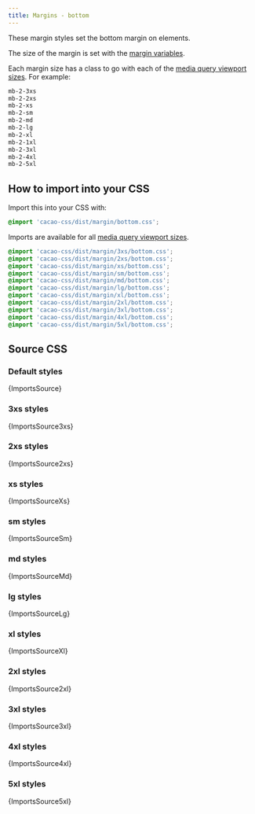 ```yaml
---
title: Margins - bottom
---
```


These margin styles set the bottom margin on elements.

The size of the margin is set with the [margin variables](/styles/margin/variables).

Each margin size has a class to go with each of the [media query viewport sizes](/styles/media#viewport-media-queries). For example:

```css
mb-2-3xs
mb-2-2xs
mb-2-xs
mb-2-sm
mb-2-md
mb-2-lg
mb-2-xl
mb-2-1xl
mb-2-3xl
mb-2-4xl
mb-2-5xl
```

## How to import into your CSS

Import this into your CSS with:

```css
@import 'cacao-css/dist/margin/bottom.css';
```

Imports are available for all [media query viewport sizes](/styles/media#viewport-media-queries).

```css
@import 'cacao-css/dist/margin/3xs/bottom.css';
@import 'cacao-css/dist/margin/2xs/bottom.css';
@import 'cacao-css/dist/margin/xs/bottom.css';
@import 'cacao-css/dist/margin/sm/bottom.css';
@import 'cacao-css/dist/margin/md/bottom.css';
@import 'cacao-css/dist/margin/lg/bottom.css';
@import 'cacao-css/dist/margin/xl/bottom.css';
@import 'cacao-css/dist/margin/2xl/bottom.css';
@import 'cacao-css/dist/margin/3xl/bottom.css';
@import 'cacao-css/dist/margin/4xl/bottom.css';
@import 'cacao-css/dist/margin/5xl/bottom.css';
```

## Source CSS

<!-- markdownlint-disable -->

### Default styles

<CodeBlock language="css" title="margin/bottom.css">{ImportsSource}</CodeBlock>

### 3xs styles

<CodeBlock language="css" title="margin/3xs/bottom.css">{ImportsSource3xs}</CodeBlock>

### 2xs styles

<CodeBlock language="css" title="margin/2xs/bottom.css">{ImportsSource2xs}</CodeBlock>

### xs styles

<CodeBlock language="css" title="margin/xs/bottom.css">{ImportsSourceXs}</CodeBlock>

### sm styles

<CodeBlock language="css" title="margin/sm/bottom.css">{ImportsSourceSm}</CodeBlock>

### md styles

<CodeBlock language="css" title="margin/md/bottom.css">{ImportsSourceMd}</CodeBlock>

### lg styles

<CodeBlock language="css" title="margin/lg/bottom.css">{ImportsSourceLg}</CodeBlock>

### xl styles

<CodeBlock language="css" title="margin/xl/bottom.css">{ImportsSourceXl}</CodeBlock>

### 2xl styles

<CodeBlock language="css" title="margin/2xl/bottom.css">{ImportsSource2xl}</CodeBlock>

### 3xl styles

<CodeBlock language="css" title="margin/3xl/bottom.css">{ImportsSource3xl}</CodeBlock>

### 4xl styles

<CodeBlock language="css" title="margin/4xl/bottom.css">{ImportsSource4xl}</CodeBlock>

### 5xl styles

<CodeBlock language="css" title="margin/5xl/bottom.css">{ImportsSource5xl}</CodeBlock>
